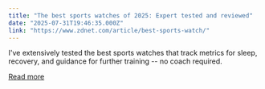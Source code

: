 ```yaml
---
title: "The best sports watches of 2025: Expert tested and reviewed"
date: "2025-07-31T19:46:35.000Z"
link: "https://www.zdnet.com/article/best-sports-watch/"
---
```


I've extensively tested the best sports watches that track metrics for sleep, recovery, and guidance for further training -- no coach required.

[Read more](https://www.zdnet.com/article/best-sports-watch/)
